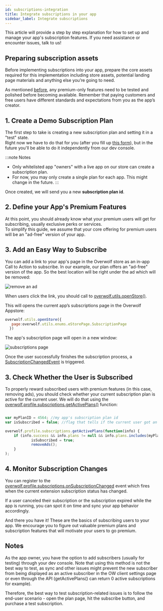 ```yaml
---
id: subscriptions-integration
title: Integrate subscriptions in your app
sidebar_label: Integrate subscriptions
---
```


This article will provide a step by step explanation for how to set up and manage your app's subscription features. If you need assistance or encounter issues, talk to us!

## Preparing subscription assets

Before implementing subscriptions into your app, prepare the core assets required for this implementation including store assets, potential landing page materials and anything else you’re going to need. 

As mentioned [before](subscriptions-overview), any premium-only features need to be tested and polished before becoming available. Remember that paying customers and free users have different standards and expectations from you as the app’s creator.

## 1. Create a Demo Subscription Plan

The first step to take is creating a new subscription plan and setting it in a "test" state.    
Right now we have to do that for you (after you fill up [this form](subscriptions-request-form)), but in the future you'll be able to do it independently from our dev console.

:::note Notes
* Only whitelisted app "owners" with a live app on our store can create a subscription plan.  
* For now, you may only create a single plan for each app. This might change in the future. 
:::

Once created, we will send you a new **subscription plan id**.

## 2. Define your App's Premium Features 

At this point, you should already know what your premium users will get for subscribing, usually exclusive perks or services.  
To simplify this guide, we assume that your core offering for premium users will be an "ad-free" version of your app.

## 3. Add an Easy Way to Subscribe

You can add a link to your app's page in the Overwolf store as an in-app Call to Action to subscribe. In our example, our plan offers an "ad-free" version of the app. So the best location will be right under the ad which will be removed:

![remove an ad](../assets/subscriptions/remove-an-ad.png)

When users click the link, you should call to [overwolf.utils.openStore()](../api/overwolf-utils#openstoreparam).  

This will opens the current app’s subscriptions page in the Overwolf Appstore:

```js
overwolf.utils.openStore({
   page:overwolf.utils.enums.eStorePage.SubscriptionPage
  })
```
The app's subscription page will open in a new window:

![subscriptions page](../assets/subscriptions/subscription-page.png)

Once the user successfully finishes the subscription process, a [SubscriptionChangedEvent](#4-monitor-subscription-changes) is triggered.  

## 3. Check Whether the User is Subscribed

To properly reward subscribed users with premium features (in this case, removing ads), you should check whether your current subscription plan is active for the current user. We will do that using the [overwolf.profile.subscriptions.getActivePlans()](../api/overwolf-profile-subscriptions#getactiveplanscallback) function:

```js

var myPlanID = 4564; //my app's subscription plan id
var isSubscribed = false; //flag that tells if the current user got an active subscription

overwolf.profile.subscriptions.getActivePlans(function(info) { 
    if (info.success && info.plans != null && info.plans.includes(myPlanID)) {    
            isSubscribed = true;
            removeAds();
    }
);
```

## 4. Monitor Subscription Changes

You can register to the [overwolf.profile.subscriptions.onSubscriptionChanged](../api/overwolf-profile-subscriptions#onsubscriptionchanged) event which fires when the current extension subscription status has changed.  

If a user canceled their subscription or the subscription expired while the app is running, you can spot it on time and sync your app behavior accordingly.

And there you have it! These are the basics of subscribing users to your app. We encourage you to figure out valuable premium plans and subscription features that will motivate your users to go premium. 

## Notes

As the app owner, you have the option to add subscribers (usually for testing) through your dev console. Note that using this method is not the best way to test, as sync and other issues might prevent the new subscriber from being displayed as an active subscriber in the OW client settings page or even through the API (getActivePlans() can return 0 active subscriptions for example).

Therefore, the best way to test subscription-related issues is to follow the end-user scenario - open the plan page, hit the subscribe button, and purchase a test subscription.  

